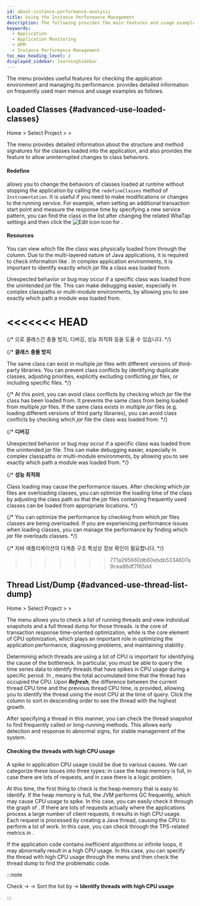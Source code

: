 ```yaml
---
id: about-instance-performance-analysis
title: Using the Instance Performance Management
description: The following provides the main features and usage examples of the Instance Performance Management menu among the application monitoring menus.
keywords:
  - Application
  - Application Monitoring
  - APM
  - Instance Performance Management
toc_max_heading_level: 2
displayed_sidebar: learningSidebar
---
```


The <Cmdname sid="side_agentsConfiguration" className="uitext" /> menu provides useful features for checking the application environment and managing its performance. <Cmdname sid="side_agentsConfiguration" className="uitext" /> provides detailed information on frequently used main menus and usage examples as follows.

## Loaded Classes {#advanced-use-loaded-classes}

Home &gt; Select Project &gt; <Cmdname sid="side_agentsConfiguration" className="uitext" /> &gt; <Cmdname sid="side_loadedClasses" className="uitext" />

The <Cmdname sid="side_loadedClasses" className="uitext" /> menu provides detailed information about the structure and method signatures for the classes loaded into the application, and also provides the <Cmdname sid="redefine" className="uitext" /> feature to allow uninterrupted changes to class behaviors.

#### Redefine

<Cmdname sid="redefine" className="uitext" /> allows you to change the behaviors of classes loaded at runtime without stopping the application by calling the `redefineClasses` method of `Instrumentation`. It is useful if you need to make modifications or changes to the running service. For example, when setting an additional transaction start point and measure the response time by specifying a new service pattern, you can find the class in the <Cmdname sid="side_loadedClasses" className="uitext" /> list after changing the related WhaTap settings and then click the ![Edit icon](/img/ico-edit.svg) icon for <Cmdname sid="redefine" className="uitext" />.

<ImgLang img='best-p/about-instance-loaded-class1.png' desc='Loaded Classes redefine' />

#### Resources

You can view which file the class was physically loaded from through the <Cmdname sid="resource" className="uitext" /> column. Due to the multi-layered nature of Java applications, it is required to check information like <Cmdname sid="resource" className="uitext" />. In complex application environments, it is important to identify exactly which *jar* file a class was loaded from.

Unexpected behavior or bug may occur if a specific class was loaded from the unintended *jar* file. This can make debugging easier, especially in complex classpaths or multi-module environments, by allowing you to see exactly which path a module was loaded from. 

<<<<<<< HEAD
=======
{/* 으로 클래스간 충돌 방지, 디버깅, 성능 최적화 등을 도울 수 있습니다.  */}

{/* **클래스 충돌 방지** 

  The same class can exist in multiple *jar* files with different versions of third-party libraries. You can prevent class conflicts by identifying duplicate classes, adjusting priorities, explicitly excluding conflicting *jar* files, or including specific files.  */}

  {/* 
  At this point, you can avoid class conflicts by checking which *jar* file the class has been loaded from. It prevents the same class from being loaded from multiple *jar* files. 
  If the same class exists in multiple *jar* files (e.g. loading different versions of third party libraries), you can avoid class conflicts by checking which *jar* file the class was loaded from.  */}

{/* **디버깅** 

  Unexpected behavior or bug may occur if a specific class was loaded from the unintended *jar* file. This can make debugging easier, especially in complex classpaths or multi-module environments, by allowing you to see exactly which path a module was loaded from.   */}

{/* **성능 최적화** 

  Class loading may cause the performance issues. After checking which *jar* files are overloading classes, you can optimize the loading time of the class by adjusting the class path so that the *jar* files containing frequently used classes can be loaded from appropriate locations.  */}

  {/* 
  You can optimize the performance by checking from which *jar* files classes are being overloaded.
  If you are experiencing performance issues when loading classes, you can manage the performance by finding which *jar* file overloads classes.  */}

{/* 자바 애플리케이션의 다계층 구조 특성상 <Cmdname sid="resource" className="uitext" /> 정보 확인이 필요합니다.  */}

>>>>>>> 771a295660db60ebdb5334607a9cea86df7f65dd
## Thread List/Dump {#advanced-use-thread-list-dump}

Home &gt; Select Project &gt; <Cmdname sid="side_agentsConfiguration" className="uitext" /> &gt; <Cmdname sid="side_threadList" className="uitext" />

The <Cmdname sid="side_threadList" className="uitext" /> menu allows you to check a list of running threads and view individual snapshots and a full thread dump for those threads. <Cmdname sid="hitmap" className="uitext" /> is the core of transaction response time-oriented optimization, while <Cmdname sid="side_threadList" className="uitext" /> is the core element of CPU optimization, which plays an important role in optimizing the application performance, diagnosing problems, and maintaining stability.

Determining which threads are using a lot of CPU is important for identifying the cause of the bottleneck. In particular, you must be able to query the time series data to identify threads that have spikes in CPU usage during a specific period. In <Cmdname sid="side_threadList" className="uitext" />, <Cmdname sid="thread_cpu_time" className="uitext" /> means the total accumulated time that the thread has occupied the CPU. Upon ***Refresh***, the difference between the current thread CPU time and the previous thread CPU time, <Cmdname sid="TTL08126" className="uitext" /> is provided, allowing you to identify the thread using the most CPU at the time of query. Click the <Cmdname sid="TTL08126" className="uitext" /> column to sort in descending order to see the thread with the highest growth. 

<ImgLang img='best-p/about-instance-thread-list-dump3.png' desc='Thread List/Dump delta value' />

After specifying a thread in this manner, you can check the thread snapshot to find frequently called or long-running methods. This allows early detection and response to abnormal signs, for stable management of the system.

<ImgLang img='best-p/about-instance-thread-list-dump4.png' desc='Thread List/Dump individual thread dumps' />

#### Checking the threads with high CPU usage

A spike in application CPU usage could be due to various causes. We can categorize these issues into three types: in case the heap memory is full, in case there are lots of requests, and in case there is a logic problem.

At this time, the first thing to check is the heap memory that is easy to identify. If the heap memory is full, the JVM performs GC frequently, which may cause CPU usage to spike. In this case, you can easily check it through the <Cmdname sid="AA010" className="uitext" /> graph of <Cmdname sid="application_dashboard" className="uitext" />. If there are lots of requests actually where the applications process a large number of client requests, it results in high CPU usage. Each request is processed by creating a Java thread, causing the CPU to perform a lot of work. In this case, you can check through the TPS-related metrics in <Cmdname sid="application_dashboard" className="uitext" />.

If the application code contains inefficient algorithms or infinite loops, it may abnormally result in a high CPU usage. In this case, you can specify the thread with high CPU usage through the <Cmdname sid="side_threadList" className="uitext" /> menu and then check the thread dump to find the problematic code.

:::note 

Check <Cmdname sid="thread_cpu_time" className="uitext" /> → <Cmdname sid="refresh" className="uitext" /> → Sort the list by <Cmdname sid="TTL08126" className="uitext" /> → **Identify threads with high CPU usage**

:::
